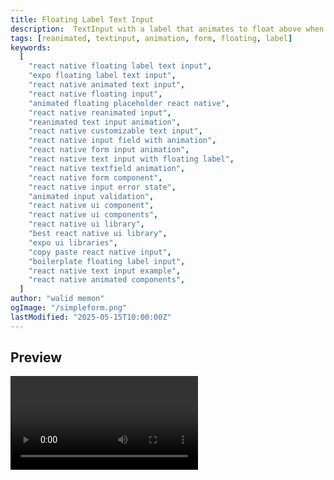 ```yaml
---
title: Floating Label Text Input
description:  TextInput with a label that animates to float above when focused or containing text. Features customizable styling and error states using Reanimated.
tags: [reanimated, textinput, animation, form, floating, label]
keywords:
  [
    "react native floating label text input",
    "expo floating label text input",
    "react native animated text input",
    "react native floating input",
    "animated floating placeholder react native",
    "react native reanimated input",
    "reanimated text input animation",
    "react native customizable text input",
    "react native input field with animation",
    "react native form input animation",
    "react native text input with floating label",
    "react native textfield animation",
    "react native form component",
    "react native input error state",
    "animated input validation",
    "react native ui component",
    "react native ui components",
    "react native ui library",
    "best react native ui library",
    "expo ui libraries",
    "copy paste react native input",
    "boilerplate floating label input",
    "react native text input example",
    "react native animated components",
  ]
author: "walid memon"
ogImage: "/simpleform.png"
lastModified: "2025-05-15T10:00:00Z"
---
```


## Preview

<Video src="https://cdn.jsdelivr.net/gh/waleedcj/EziuiAssets/Floating.mp4"  aria-label='Floating Label input' />

## Installation

  ```typescript:FloatingTextInput.tsx
import {
	View,
	TextInput,
	StyleSheet,
	StyleProp,
	ViewStyle,
	Text,
	TextInputProps,
	PixelRatio,
  } from "react-native";
  import Animated, {
	useAnimatedStyle,
	useSharedValue,
	interpolate,
	interpolateColor,
	withTiming,
	Easing,
	ReduceMotion,
  } from "react-native-reanimated";
  import { useRef, useState, useMemo } from "react";
  
  // These should ideally match your StyleSheet to avoid magic numbers
  const DEFAULT_INPUT_HEIGHT = 50; //you can change this according to your liking
  const DEFAULT_LABEL_FONT_SIZE = 14; //This too
  const CONTAINER_PADDING_TOP = 20; // Matches styles.container.paddingTop
  
  type FloatingTextInputProps = {
	containerStyle?: StyleProp<ViewStyle>;
	startIcon?: React.ReactElement;
	backgroundColor: string;
	label: string;
	valueColor: string
	isFocusLabelColor: string; //placeholder color after focus
	isBlurLabelColor: string;  //placeholder color before foucs/touching
	isFocusBorderColor: string; //border color after focusing
	isBlurBorderColor: string; //border color before focus/touch
	isBlurValueBorderColor: string; //border color after editing value
	isError?: boolean;
	errorMessage?: string;
	reduceMotion?: "never" | "always" | "system";
  };
  
  export default function FloatingTextInput(
	props: React.JSX.IntrinsicAttributes &
	  React.JSX.IntrinsicClassAttributes<TextInput> &
	  Readonly<TextInputProps> &
	  FloatingTextInputProps
  ) {
	const fontScale = PixelRatio.getFontScale();
	const [isFocused, setIsFocused] = useState(false);
	const inputRef = useRef<TextInput>(null);
	const animatedValue = useSharedValue(0);
	const motion =
	  props?.reduceMotion === "never"
		? ReduceMotion.Never
		: props?.reduceMotion === "always"
		? ReduceMotion.Always
		: ReduceMotion.System;
  
	// Dynamic Calculation Logic 
	const { inputHeight, labelFontSize } = useMemo(() => {
	  // Flatten style prop to handle potential arrays
	  const flatStyle = StyleSheet.flatten(props.style);
	  // Get height from props.style or use default
	  const height =
		typeof flatStyle?.height === "number"
		  ? flatStyle.height
		  : DEFAULT_INPUT_HEIGHT * fontScale;
	
	  // Get label font size from props (if you were to make it configurable) or use default
	  // For now, using the default defined above. You could also extract from styles.label if needed.
	  const fontSize = DEFAULT_LABEL_FONT_SIZE * fontScale;
	  return { inputHeight: height, labelFontSize: fontSize };
	}, [props.style]); // Recalculate only if props.style changes
  
	// Calculate dynamic positions based on height/fontSize
	const initialLabelTop = useMemo(
	  () => CONTAINER_PADDING_TOP + inputHeight / 2.2 - labelFontSize / 2,
	  [inputHeight, labelFontSize]
	);
	const translateYUp = useMemo(() => -inputHeight / 2, [inputHeight]);
	//End
  
	const handleFocus = () => {
	  setIsFocused(true);
	  animatedValue.value = withTiming(1, {
		duration: 200,
		easing: Easing.in(Easing.linear),
		reduceMotion: motion,
	  });
	};
  
	const handleBlur = () => {
	  setIsFocused(false);
	  if (!props.value) {
		animatedValue.value = withTiming(0, {
		  duration: 200,
		  easing: Easing.out(Easing.linear),
		  reduceMotion: motion,
		});
	  }
	};
  
	const getBorderColor = () => {
	  if (props.isError) {
		return "#F65936";
	  }
	  if (isFocused) {
		return props.isFocusBorderColor;
	  }
	  if (props.value) {
		return props.isBlurValueBorderColor;
	  }
	  return props.isBlurBorderColor;
	};
  
	const labelStyle = useAnimatedStyle(() => {
	  return {
		// Set the calculated initial top position
		top: initialLabelTop,
		transform: [
		  {
			// Use the calculated upward translation distance
			translateY: interpolate(
			  animatedValue.value,
			  [0, 1],
			  [0, translateYUp] // Use calculated value
			),
		  },
		  {
			scale: interpolate(animatedValue.value, [0, 1], [1, 0.85]),
		  },
		],
		color: interpolateColor(
		  animatedValue.value,
		  [0, 1],
		  [
			props.isBlurLabelColor,
			props.isFocusLabelColor
		  ]
		),
	  };
	});
  
	return (
	  <View style={[styles.outerContainer]}>
		<View
		  onTouchStart={() => inputRef?.current?.focus()}
		  style={[styles.container, props?.containerStyle]}
		>
		  {/* Apply the animated label style which now includes dynamic top */}
		  <Animated.Text
			style={[
			  styles.label, // Base label styles (position absolute, etc.)
			  labelStyle, // Animated styles (top, transform, color)
			  { backgroundColor: props.backgroundColor }, // Background for notch effect
			]}
		  >
			{props?.label}
		  </Animated.Text>
		  <TextInput
		  	accessibilityLabel={props.label}
			ref={inputRef}
			clearButtonMode="always"
			style={[
			  styles.input, // Base input styles (must NOT include height if props.style might override it)
			  {
				// Apply dynamic height and other styles
				height: inputHeight, 
				color: props.valueColor,
				backgroundColor: props?.backgroundColor ?? "transparent",
				borderColor: getBorderColor(),
			  },
			  props?.style, 
			]}
			onFocus={handleFocus}
			onBlur={handleBlur}
			{...props}
		  />
		</View>
		{props?.isError && (
		  <Text style={[styles.errorText, { color: "#F65936" }]}>
			{props?.errorMessage}
		  </Text>
		)}
	  </View>
	);
  }
  
  const styles = StyleSheet.create({
	outerContainer: {
	  marginBottom: 8,
	},
	container: {
	  paddingTop: CONTAINER_PADDING_TOP, // Use constant
	  flex: 1,
	},
	input: {
	  width: "100%",
	  fontSize: 14, 
	  borderWidth: 1,
	  borderRadius: 12,
	  paddingHorizontal: 12,
	},
	label: {
	  position: "absolute",
	  fontSize: DEFAULT_LABEL_FONT_SIZE, 
	  marginLeft: 16, 
	  zIndex: 100,
	  paddingHorizontal: 4,
	},
	errorText: {
	  fontSize: 12,
	  marginTop: 4, 
	},
  });
```

  

## Usage

Here we have Floating label password field with validation on blur/submit. (Specifies when validation occurs)

  ```typescript
import React, { useState, useMemo } from 'react';
import { View, StyleSheet, Alert } from 'react-native';
import FloatingTextInput from '@/components/ui/FloatingTextInput';
import Ionicons from '@expo/vector-icons/Ionicons';
import { useAppColors } from '@/hooks/useAppColors';

const passwordRegex = /^(?=^.{9,}$)(?=.*[a-z])(?=.*[A-Z])(?=.*[\W_])(?=^.*[^\s].*$).*$/;
const passwordRequirementMessage =
  'Password must be 9+ chars, with uppercase, lowercase, number, and special character (@$!%*?&).';

export default function App() {
  const [password, setPassword] = useState('');
  const [isPasswordValid, setIsPasswordValid] = useState(true);
  const [showPassword, setShowPassword] = useState(false);

  const colors = useAppColors();

   const handlePasswordChange = (text: string) => {
    setPassword(text);
    if (text.length > 0) {
      setIsPasswordValid(passwordRegex.test(text));
    } else {
      setIsPasswordValid(true);
    }
  };

    const passwordError = useMemo(() => {
    return password.length > 0 && !isPasswordValid;
}, [password, isPasswordValid]);

  return (
			<View style={styles.inputWrapper}>
				<FloatingTextInput
					label="Password"
					value={password}
					valueColor={colors.Neutral700}
					onChangeText={handlePasswordChange} 
					backgroundColor={colors.background}
					isFocusBorderColor={colors.PrimaryNormal}
					isBlurLabelColor={colors.Neutral500}
					isFocusLabelColor={colors.PrimaryNormal}
					isBlurBorderColor={colors.Neutral100}
					isBlurValueBorderColor={colors.Neutral300}
					secureTextEntry={!showPassword}
					clearButtonMode="never"
					isError={passwordError}
					errorMessage={passwordRequirementMessage}
				/>
				<TouchableOpacity
				  style={styles.eyeIcon}
				  onPress={() => setShowPassword(!showPassword)}
				>
					<Ionicons
						name={showPassword ? 'eye-off' : 'eye'}
						size={24}
						color={colors.Neutral700}
					/>
			</TouchableOpacity>
		</View>
	);
}

const styles = StyleSheet.create({
	inputWrapper: {
	  marginBottom: 10,
	},
	eyeIcon: {
	  position: 'absolute',
	  right: 16,
	  top: 32,
	  zIndex: 2,
	},
});
  ```

## Props

| Prop                     | Type                                | Default    | Required | Description                                                                      |
| :----------------------- | :---------------------------------- | :--------- | :------- | :------------------------------------------------------------------------------- |
| `containerStyle`         | `StyleProp<ViewStyle>`              |            | No       | Custom styles for the outermost `View` wrapping the input and label.             |
| `startIcon`              | `React.ReactElement`                |            | No       | An icon element to display (not implemented in current rendering logic).         |
| `backgroundColor`        | `string`                            |            | Yes      | Background color for the input field and the "notch" area of the label.          |
| `label`                  | `string`                            |            | Yes      | The text content for the floating label.                                         |
| `valueColor`             | `string`                            |            | Yes      | Color of the text entered into the input field.                                  |
| `isFocusLabelColor`      | `string`                            |            | Yes      | Color of the label text when the input is focused.                               |
| `isBlurLabelColor`       | `string`                            |            | Yes      | Color of the label text when the input is blurred and empty.                     |
| `isFocusBorderColor`     | `string`                            |            | Yes      | Border color of the input field when it is focused.                              |
| `isBlurBorderColor`      | `string`                            |            | Yes      | Border color of the input field when it is blurred and empty.                    |
| `isBlurValueBorderColor` | `string`                            |            | Yes      | Border color of the input field when it is blurred and contains a value.         |
| `isError`                | `boolean`                           | `false`    | No       | If true, displays the input in an error state (e.g., red border, error message). |
| `errorMessage`           | `string`                            |            | No       | The error message text to display when `isError` is true.                        |
| `reduceMotion`           | `'never' \| 'always' \| 'system'` | `'system'` | No       | Controls animation behavior for label movement.                                  |
| `...TextInputProps`      | `TextInputProps`                    |            | Varies   | All other standard React Native `TextInput` props (e.g., `value`, `onChangeText`). |
